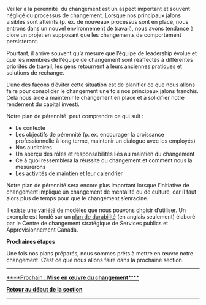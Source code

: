 Veiller à la pérennité  du changement est un aspect important et souvent négligé du processus de changement. Lorsque nos principaux jalons visibles sont atteints (p. ex. de nouveaux processus sont en place, nous entrons dans un nouvel environnement de travail), nous avons tendance à clore un projet en supposant que les changements de comportement persisteront.

Pourtant, il arrive souvent qu’à mesure que l’équipe de leadership évolue et que les membres de l’équipe de changement sont réaffectés à différentes priorités de travail, les gens retournent à leurs anciennes pratiques et solutions de rechange.

L’une des façons d’éviter cette situation est de planifier ce que nous allons faire pour consolider le changement une fois nos principaux jalons franchis. Cela nous aide à maintenir le changement en place et à solidifier notre rendement du capital investi.

Notre plan de pérennité  peut comprendre ce qui suit :

* Le contexte
* Les objectifs de pérennité (p. ex. encourager la croissance professionnelle à long terme, maintenir un dialogue avec les employés)
* Nos auditoires
* Un aperçu des rôles et responsabilités liés au maintien du changement
* Ce à quoi ressemblera la réussite du changement et comment nous la mesurerons
* Les activités de maintien et leur calendrier

Notre plan de pérennité sera encore plus important lorsque l’initiative de changement implique un changement de mentalité ou de culture, car il faut alors plus de temps pour que le changement s’enracine.

Il existe une variété de modèles que nous pouvons choisir d’utiliser. Un exemple est fondé sur un [https://articles.alpha.canada.ca/uploads/sites/46/2022/11/Change-sustainment-plan.docx plan de durabilité] (en anglais seulement) élaboré par le Centre de changement stratégique de Services publics et Approvisionnement Canada.

'''Prochaines étapes'''

Une fois nos plans préparés, nous sommes prêts à mettre en œuvre notre changement. C’est ce que nous allons faire dans la prochaine section.


-----

[https://articles.alpha.canada.ca/framework-for-leading-change/fr/mise-en-oeuvre-du-changement/ ****Prochain : '''Mise en œuvre du changement'''****]

[https://articles.alpha.canada.ca/framework-for-leading-change/fr/elaborer-nos-plans/ '''Retour au début de la section''']


-----
